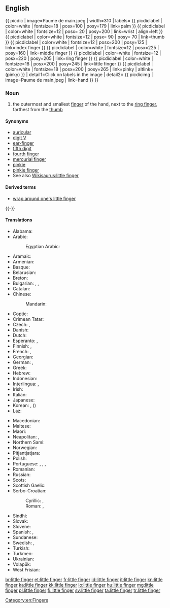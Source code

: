 ==English==
{{ picdic
| image=Paume de main.jpeg
| width=310
| labels=
{{ picdiclabel | color=white | fontsize=18 | posx=100 | posy=179 | link=palm }}
{{ picdiclabel | color=white | fontsize=12 | posx= 20 | posy=200 | link=wrist | align=left }}
{{ picdiclabel | color=white | fontsize=12 | posx= 90 | posy= 70 | link=thumb }}
{{ picdiclabel | color=white | fontsize=12 | posx=200 | posy=125 | link=index finger }}
{{ picdiclabel | color=white | fontsize=12 | posx=225 | posy=160 | link=middle finger }}
{{ picdiclabel | color=white | fontsize=12 | posx=220 | posy=205 | link=ring finger }}
{{ picdiclabel | color=white | fontsize=18 | posx=200 | posy=245 | link=little finger }}
{{ picdiclabel | color=white | fontsize=18 | posx=200 | posy=265 | link=pinky | altlink=(pinky) }}
| detail1=Click on labels in the image
| detail2=
{{ picdicimg | image=Paume de main.jpeg | link=hand }}
}}

===Noun===
{{en-noun|head=[[little]] [[finger]]}}

# the outermost and smallest [[finger]] of the hand, next to the [[ring finger]], farthest from the [[thumb]]

====Synonyms====
* [[auricular]]
* [[digit V]]
* [[ear-finger]]
* [[fifth digit]]
* [[fourth finger]]
* [[mercurial finger]]
* [[pinkie]]
* [[pinkie finger]]
* See also [[Wikisaurus:little finger]]

====Derived terms====
* [[wrap around one's little finger]]

{{-}}

====Translations====
{{trans-top|outermost and smallest finger of the hand}}
* Alabama: {{t|akz|ilbochòosi}}
* Arabic: {{t-|ar|خنصر|m|tr=xínṣir|sc=Arab}}
*: Egyptian Arabic: {{tø|arz|خنصر|m|tr=xínṣar|sc=Arab}}
* Aramaic: {{tø|arc|ܚܨܪܐ|m|tr=ḥeṣrāʾ|sc=Hebr}}
* Armenian: {{t-|hy|ճկույթ|tr=č̣kuyt'|sc=Armn}}
* Basque: {{t|eu|atxiki}}
* Belarusian: {{t-|be|мязінец|m|tr=mjazínjec|sc=Cyrl}}
* Breton: {{t|br|biz-bihan|m}}
* Bulgarian: {{t+|bg|кутре|n|tr=kútre|sc=Cyrl}}, {{t-|bg|малък пръст|m|tr=málǎk prǎst|sc=Cyrl}}, {{t-|bg|малешка|f|tr=maléška|sc=Cyrl}}
* Catalan: {{t|ca|dit petit|m}}
* Chinese:
*: Mandarin: {{t+|cmn|小指|tr=xiǎozhǐ|sc=Hani}}
* Coptic: {{tø|cop|ⲥⲁⲗⲟⲩⲡⲓⲛ|m|tr=ṣalubin, ṣalupin}}
* Crimean Tatar: {{tø|crh|kiçik parmaq}}
* Czech: {{t+|cs|malík|m}}, {{t+|cs|malíček|m}}
* Danish: {{t-|da|lillefinger}}
* Dutch: {{t+|nl|pink|m}}
* Esperanto: {{t|eo|malgranda fingro}}, {{t-|eo|etfingro}}
* Finnish: {{t+|fi|pikkusormi}}, {{t+|fi|pikkuvarvas}}
* French: {{t+|fr|petit doigt|m}}, {{t+|fr|auriculaire|m}}
* Georgian: {{t-|ka|ნეკი|tr=neki|sc=Geor}}
* German: {{t+|de|kleiner Finger|m}}, {{t-|de|kleine Zehe|f}}
* Greek: {{t+|el|μικρός|m|tr=mikrós}}
* Hebrew: {{t+|he|זרת|f|tr=zéret|sc=Hebr}}
* Indonesian: {{t+|id|jari kelingking}}
* Interlingua: {{t|ia|digito auricular}}, {{t|ia|auricular}}
* Irish: {{t-|ga|méar bheag|f}}
* Italian: {{t+|it|mignolo|m}}
* Japanese: {{t+|ja|小指|tr=こゆび, koyubi|sc=Jpan}}
* Korean: {{t+|ko|새끼손가락|tr=saekki-songarak|sc=Kore}}, {{t+|ko|소지|tr=soji|sc=Kore}} ({{t+|ko|小指|sc=Kore}})
* Laz: {{tø|lzz|წულუ კითი|tr=culu kiti|sc=Geor}}
{{trans-mid}}
* Macedonian: {{t-|mk|мал прст|m|tr=mal p'rst}}
* Maltese: {{t-|mt|saba’ żgħir|m}}
* Maori: {{t-|mi|kōiti}}
* Neapolitan: {{t|nap|mignulìllo|m}}, {{t|nap|dito piccerillo|m}}
* Northern Sami: {{t|se|čelččen}}
* Norwegian: {{t-|no|lillefinger|m}}
* Pitjantjatjara: {{t|pjt|maṟa ngaḻi}}
* Polish: {{t-|pl|palec mały|m}}
* Portuguese: {{t|pt|dedo mínimo|m}}, {{t|pt|mínimo|m}}, {{t|pt|dedo auricular|m}}, {{qualifier|Brazil}} {{t|pt|mindinho|m}}
* Romanian: {{t|ro|deget mic|n}}
* Russian: {{t+|ru|мизинец|m|tr=mizínec}}
* Scots: {{tø|sco|pinkie}}
* Scottish Gaelic: {{t-|gd|lùdag|f}}
* Serbo-Croatian:
*: Cyrillic: {{t-|sh|мали прст|m}}, {{t-|sh|малић|m}}
*: Roman: {{t-|sh|mali prst|m}}, {{t-|sh|malić|m}}
* Sindhi: {{t+|sd|چِيچَ|f}}
* Slovak: {{t-|sk|malíček|m}}
* Slovene: {{t+|sl|mezinec|m}}
* Spanish: {{t|es|dedo meñique|m}}, {{t+|es|meñique|m}}
* Sundanese: {{t-|su|cingir}}
* Swedish: {{t+|sv|lillfinger}}, {{t+|sv|lilltå}}
* Turkish: {{t+|tr|serçe parmağı}}
* Turkmen: {{t-|tk|külembike}}
* Ukrainian: {{t-|uk|мізинець|m|tr=mizýnecʹ|sc=Cyrl}}
* Volapük: {{t+|vo|rikül}}
* West Frisian: {{t|fy|pink}}
{{trans-bottom}}

[[Category:en:Fingers]]

[[br:little finger]]
[[et:little finger]]
[[fr:little finger]]
[[id:little finger]]
[[it:little finger]]
[[kn:little finger]]
[[ka:little finger]]
[[kk:little finger]]
[[lo:little finger]]
[[hu:little finger]]
[[mg:little finger]]
[[pl:little finger]]
[[fi:little finger]]
[[sv:little finger]]
[[ta:little finger]]
[[tr:little finger]]